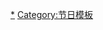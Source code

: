 {{Navbox
|name  = 驕傲遊行
|title = [[骄傲游行]]
|listclass = hlist
|state = {{{state|<includeonly>collapsed</includeonly>}}}
|image = [[File:Gay flag.svg|right|94px]]
|group1= <span style="color:red;">''' 英國'''</span>
|list1=
* [[Birmingham Pride|伯明翰]]
* [[Bourne Free|伯恩茅斯]]
* [[Brighton Pride|布萊頓]]
* [[Bristol Pride|布里斯托]]
* [[Doncaster Pride|唐卡斯特]]
* [[Pride Glasgow|格拉斯哥]]
* [[Leeds Pride|里茲]]
* [[Leicester Pride|萊斯特]]
* [[Liverpool Pride|利物浦]]
* [[Pride London|倫敦]]
* [[Manchester Pride|曼徹斯特]]
* [[Nottingham Pride|諾丁漢]]
* [[Reading Pride|雷丁]]

|group2= <span style="color:#FE809D;">'''加拿大'''</span>
|list2 =
* [[Calgary Pride|卡爾加里]]
* [[Edmonton Pride|艾德蒙頓]]
* [[Halifax Pride|哈利法克斯]]
* [[Fierté Montréal|蒙特婁]]
* [[Capital Pride (Ottawa)|渥太華]]
* [[Queen City Pride|雷吉納]]
* [[Saskatoon Pride|薩克屯]]
* [[Sudbury Pride|大薩德伯里]]
* [[Pride Week (Toronto)|多倫多]]
* [[Vancouver Pride Festival|多倫多]]
* [[Windsor Pride|溫莎]]
* [[Pride Winnipeg|溫尼伯]]

|group3= <span style="color:red;">'''歐洲'''</span>
|list3 =
* [[Walk Against Homophobia and Transphobia|安卡拉]]
* [[阿姆斯特丹自豪遊行|阿姆斯特丹]]
* [[Berlin Pride|柏林]]
* [[GayFest|布加勒斯特]]
* [[Budapest Pride|布達佩斯]]
* [[Cologne Pride|科隆]]
* [[Copenhagen Pride|哥本哈根]]
* [[都柏林同志大遊行|都柏林]]
* [[Pride Scotia|愛丁堡]]
* [[Helsinki Pride|赫爾辛基]]
* [[Istanbul Pride|伊斯坦布爾]]
* [[Kreuzberg Pride|克羅伊茨貝格]] (柏林)
* [[Moscow Pride|莫斯科]]
* [[Osijek Pride|奧西耶克]]
* [[Paris Pride|巴黎]]
* [[Porto Pride|波爾圖]]
* [[Riga Pride and Friendship Days|里加]]
* [[Sofia Pride|索菲亞]]
* [[Split Pride|史普利特]]
* [[Stockholm Pride|斯德哥爾摩]]
* [[Swansea Pride|斯溫西]]
* [[Zagreb Pride|札格瑞布]]

|group4= <span style="color:darkorange;">'''美國'''</span>
|list4 =
* [[Atlanta Pride|亞特蘭大]]
* [[Augusta Pride|奧古斯塔]]
* [[Charleston Pride Festival|查爾斯頓]]
* [[Chicago Pride Parade|芝加哥]]
* [[Motor City Pride|底特律]]
* [[Pride Festival of Central PA|哈里斯堡]]
* [[Houston Gay Pride Parade|休斯頓]]
* [[Circle City IN Pride|印第安納波利斯]]
* [[LA/Valley Pride|洛杉磯]]
* [[Nashville Pride|納許維爾]]
* [[Southern Decadence|紐澳良]]
* [[紐約市LGBT驕傲遊行|紐約市]]
* [[Capital City Pride (Olympia, Washington)|奧林匹亞]]
* [[Utah Pride Festival|鹽湖城]]
* [[San Diego Pride|聖地牙哥]]
* [[舊金山同志驕傲大遊行|舊金山]]
* [[Seattle Pride|西雅圖]]
* [[Capital Pride (Washington, D.C.)|華盛頓特]]

|group5= <span style="color:yellow;">'''拉丁美洲'''</span>
|list5 =
* [[Guadalajara Gay Pride|瓜達拉哈拉]]
* [[聖保羅同志大遊行|聖保羅]]

|group6= <span style="color:darkgreen;">'''亞洲'''</span>
|list6 =
* [[伊朗驕傲日|伊朗]]
* [[Delhi Queer Pride Parade|德里]]
* [[Eilat Pride|艾拉特]]
* [[Jerusalem Pride Parade|耶路撒冷]]
* [[Queer Azaadi Mumbai|孟買]]
* [[Nepal Pride|尼泊爾]]（比拉德訥格爾、加德滿都、博克拉）
* [[Pune Pride|浦那]]
* [[Rainbow March|札幌市]]
* [[上海驕傲周|上海]]
* [[香港LGBT權益#香港同志遊行|香港]]
* [[台灣同志遊行|台灣]]
* [[特拉維夫同志遊行|特拉維夫]]

|group7= <span style="color:blue;">'''澳大利亞和大洋洲'''</span>
|list7 =
* [[Hero Parade|奧克蘭]]
* [[布里斯本驕傲節|布里斯本]]
* [[Midsumma Festival|墨爾本]]
* [[Sydney Mardi Gras|雪梨]]

|group8= <span style="color:purple;">'''非洲'''</span>
|list8=
* [[Cape Town Pride|開普敦]]
* [[Pride parades in South Africa|南非]]

|below = 參見：[[克里斯托弗大街纪念日]] · [[戴克三月]] · [[欧洲骄傲节|歐洲同志嘉年華]] · [[反三月]] · [[世界驕傲日]]
}}<noinclude>

[[Category:驕傲遊行|*]]
[[Category:节日模板]]
</noinclude>